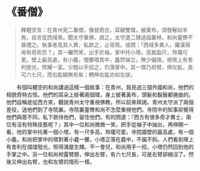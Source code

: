 # 《番僧》

> 釋體空言：在青州見二番僧，像貌奇古，耳綴雙環，被黃布，須發鬈如羊角，自言從西域來。聞太守重佛，謁之，太守遣二隸送詣叢林，和尚靈轡不甚禮之。執事者見其人異，私款之，止宿焉。或問：「西域多異人，羅漢得毋有奇術否？」其一囅然笑，出手於袖，掌中托小塔，高裁盈尺，玲瓏可愛。壁上最高處，有小龕，僧擲塔其中，矗然端立，無少偏倚。視塔上有舍利放光，照耀一室。少間以手招之，仍落掌中。其一僧乃袒臂，伸左肱，長可六七尺，而右肱縮無有矣；轉伸右肱亦如左狀。

&emsp;&emsp;有個叫體空的和尚講過這樣一個故事：在青州，我見過三個外國和尚，他們的相貌奇特古怪。他們的耳朵上掛著兩個環，身上披著黃布，頭髮和鬍鬚都捲曲的。他們自稱是從西方來，聽說青州太守重視佛教，所以前來拜謁。青州太守派了兩個差役，送他們到了寺院裏。寺院裏靈轡和尚不怎麼重視他們。寺院中的知事卻覺得他們與眾不同，私下款待他們，留住他們。有的問道：『西方有很多奇才異士，兩位有沒有特殊技藝呢？』其中一位和尚微微一笑，把手從袖子中抽出，再伸開一看，他的掌中托著一個小塔，有一尺多高，玲瓏可愛。寺院牆壁的最高處，有一個小龕。和尚把掌中的塔對著小龕一擲，小塔正落在龕中，不偏不斜。人們看到塔上有舍利在熠熠發光，照得滿屋生輝。不一會兒，和尚用手一招，小塔仍然回到他的手掌之中。另一位和尚袒露臂膀，伸出左臂，有六七尺長，可是右臂卻縮沒了。然後又伸出右臂，也和左臂的情形一樣。
